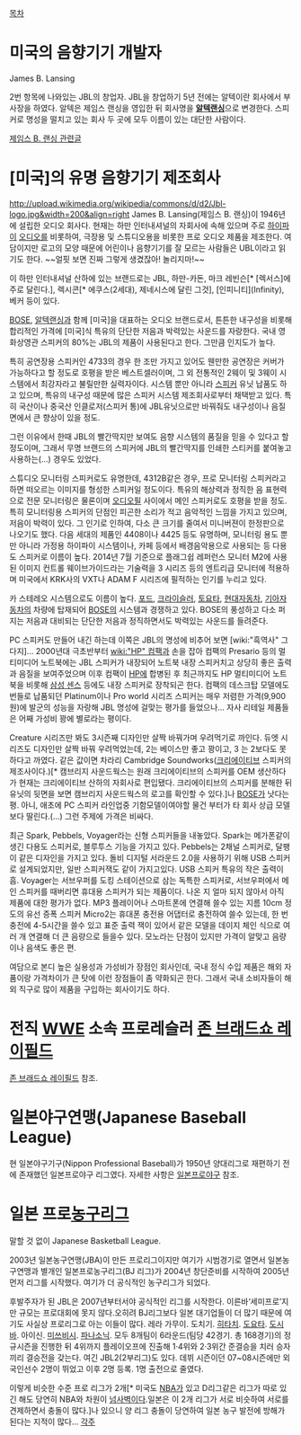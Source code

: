 [[목차]]
= 미국의 음향기기 개발자 =
James B. Lansing

2번 항목에 나와있는 JBL의 창업자. JBL을 창업하기 5년 전에는 알텍이란 회사에서 부사장을 하였다. 알텍은 제임스 랜싱을 영입한 뒤 회사명을 '''[[알텍랜싱]]'''으로 변경한다. 스피커로 명성을 떨치고 있는 회사 두 곳에 모두 이름이 있는 대단한 사람이다.

[http://www.sorishop.com/board/knowledge/board_view.html?no=294&s_key=&s_field=&page=3 제임스 B. 랜싱 관련글]

= [미국]의 유명 음향기기 제조회사 =
http://upload.wikimedia.org/wikipedia/commons/d/d2/Jbl-logo.jpg&width=200&align=right
James B. Lansing(제임스 B. 랜싱)이 1946년에 설립한 오디오 회사다. 현재는 하만 인터내셔널의 자회사에 속해 있으며 주로 [[하이파이]] [[오디오]]를 비롯하여, 극장용 및 스튜디오용을 비롯한 프로 오디오 제품을 제조한다. 여담이지만 로고의 모양 때문에 어린이나 음향기기를 잘 모르는 사람들은 UBL이라고 읽기도 한다. ~~얼핏 보면 진짜 그렇게 생겼잖아! 놀리지마!~~

이 하만 인터내셔널 산하에 있는 브랜드로는 JBL, 하만-카돈, 마크 레빈슨[* [렉서스]에 주로 달린다.], 렉시콘[* 에쿠스(2세대), 제네시스에 달린 그것], [인피니티](Infinity), 베커 등이 있다.

[[BOSE]], [[알텍랜싱]]과 함께 [미국]을 대표하는 오디오 브랜드로서, 튼튼한 내구성을 비롯해 합리적인 가격에 [미국]식 특유의 단단한 저음과 박력있는 사운드를 자랑한다. 국내 영화상영관 스피커의 80%는 JBL의 제품이 사용된다고 한다. 그만큼 인지도가 높다.

특히 공연장용 스피커인 4733의 경우 한 조만 가지고 있어도 웬만한 공연장은 커버가 가능하다고 할 정도로 호평을 받은 베스트셀러이며, 그 외 전통적인 2웨이 및 3웨이 시스템에서 최강자라고 불릴만한 실력자이다. 시스템 뿐만 아니라 [[스피커]] 유닛 납품도 하고 있으며, 특유의 내구성 때문에 많은 스피커 시스템 제조회사로부터 채택받고 있다. 특히 국산이나 중국산 인클로저(스피커 통)에 JBL유닛으로만 바꿔줘도 내구성이나 음질면에서 큰 향상이 있을 정도.

그런 이유에서 한때 JBL의 빨간딱지만 보여도 음향 시스템의 품질을 믿을 수 있다고 할 정도이며, 그래서 무명 브랜드의 스피커에 JBL의 빨간딱지를 인쇄한 스티커를 붙여놓고 사용하는(...) 경우도 있었다.

스튜디오 모니터링 스피커로도 유명한데, 4312B같은 경우, 프로 모니터링 스피커라고하면 떠오르는 이미지를 형성한 스피커일 정도이다. 특유의 해상력과 정직한 음 표현력으로 전문 모니터링은 물론이며 [[오디오필]] 사이에서 메인 스피커로도 호평을 받을 정도. 특히 모니터링용 스피커의 단점인 피곤한 소리가 적고 음악적인 느낌을 가지고 있으며, 저음이 박력이 있다. 그 인기로 인하여, 다소 큰 크기를 줄여서 미니버젼이 한정판으로 나오기도 했다. 다음 세대의 제품인 4408이나 4425 등도 유명하며, 모니터링 용도 뿐만 아니라 가정용 하이파이 시스템이나, 카페 등에서 배경음악용으로 사용되는 등 다용도 스피커로 이름이 높다. 2014년 7월 기준으로 플래그쉽 레퍼런스 모니터 M2에 사용된 이미지 컨트롤 웨이브가이드라는 기술력을 3 시리즈 등의 엔트리급 모니터에 적용하며 미국에서 KRK사의 VXT나 ADAM F 시리즈에 필적하는 인기를 누리고 있다.

카 스테레오 시스템으로도 이름이 높다. [[포드]], [[크라이슬러]], [[토요타]], [[현대자동차]], [[기아자동차]]의 차량에 탑재되어 [[BOSE]]의 시스템과 경쟁하고 있다. BOSE의 풍성하고 다소 퍼지는 저음과 대비되는 단단한 저음과 정직하면서도 박력있는 사운드를 들려준다.

PC 스피커도 만들어 내긴 하는데 이쪽은 JBL의 명성에 비추어 보면 [wiki:"흑역사" 그다지]... 2000년대 극초반부터 [[wiki:"HP" 컴팩]]과 손을 잡아 컴팩의 Presario 등의 멀티미디어 노트북에는 JBL 스피커가 내장되어 노트북 내장 스피커치고 상당히 좋은 출력과 음질을 보여주었으며 이후 컴팩이 [[HP]]에 합병된 후 최근까지도 HP 멀티미디어 노트북을 비롯해 [[삼성 센스]] 등에도 내장 스피커로 장착되곤 한다. 컴팩의 데스크탑 모델에도 번들로 납품되던 Platinum이나 Pro world 시리즈 스피커는 매우 저렴한 가격(9,900원)에 발군의 성능을 자랑해 JBL 명성에 걸맞는 평가를 들었으나... 자사 리테일 제품들은 어째 가성비 꽝에 별로라는 평이다.

Creature 시리즈만 봐도 3시즌째 디자인만 살짝 바꿔가며 우려먹기로 까인다. 듀엣 시리즈도 디자인만 살짝 바꿔 우려먹었는데, 2는 베이스만 좋고 꽝이고, 3 는 2보다도 못하다고 까였다. 같은 값이면 차라리 Cambridge Soundworks([[크리에이티브]] 스피커의 제조사이다.)[* 캠브리지 사운드웍스는 원래 크리에이티브의 스피커를 OEM 생산하다가 현재는 크리에이티브 산하의 자회사로 편입됐다. 크리에이티브의 스피커를 분해한 뒤 유닛의 뒷면을 보면 캠브리지 사운드웍스의 로고를 확인할 수 있다.]나 [[BOSE]]가 낫다는 평. 아니, 애초에 PC 스피커 라인업중 기함모델이여야할 물건 부터가 타 회사 상급 모델보다 딸린다.(...) 그런 주제에 가격은 비싸다.

최근 Spark, Pebbels, Voyager라는 신형 스피커들을 내놓았다. Spark는 메가폰같이 생긴 다용도 스피커로, 블루투스 기능을 가지고 있다. Pebbels는 2채널 스피커로, 달팽이 같은 디자인을 가지고 있다. 돌비 디지털 서라운드 2.0을 사용하기 위해 USB 스피커로 설계되었지만, 일반 스피커잭도 같이 가지고있다. USB 스피커 특유의 작은 출력이 흠. Voyager는 서브우퍼를 도킹 스테이션으로 삼는 독특한 스피커로, 서브우퍼에서 메인 스피커를 때버리면 휴대용 스피커가 되는 제품이다. 나온 지 얼마 되지 않아서 아직 제품에 대한 평가가 없다. MP3 플레이어나 스마트폰에 연결해 쓸수 있는 지름 10cm 정도의 유선 증폭 스피커 Micro2는 휴대폰 충전용 어댑터로 충전하여 쓸수 있는데, 한 번 충전에 4-5시간을 쓸수 있고 표준 출력 잭이 있어서 같은 모델을 데이지 체인 식으로 여러 개 연결해 더 큰 음량으로 들을수 있다. 모노라는 단점이 있지만 가격이 알맞고 음량이나 음색도 좋은 편.

여담으로 본디 높은 실용성과 가성비가 장점인 회사인데, 국내 정식 수입 제품은 해외 자품이랑 가격차이가 큰 탓에 이런 장점들이 좀 약화되곤 한다. 그래서 국내 소비자들이 해외 직구로 많이 제품을 구입하는 회사이기도 하다.

= 전직 [[WWE]] 소속 프로레슬러 [[존 브래드쇼 레이필드]] =
[[존 브래드쇼 레이필드]] 참조.

= 일본야구연맹(Japanese Baseball League) =
현 일본야구기구(Nippon Professional Baseball)가 1950년 양대리그로 재편하기 전에 존재했던 일본프로야구 리그였다. 자세한 사항은 [[일본프로야구]] 참조.

= 일본 프로[[농구]]리그 =
말할 것 없이 Japanese Basketball League.

2003년 일본농구연맹(JBA)이 만든 프로리그이지만 여기가 시범경기로 열면서 일본농구연맹과 별개인 일본프로농구리그(BJ 리그)가 2004년 창단준비를 시작하여 2005년 먼저 리그를 시작했다. 여기가 더 공식적인 농구리그가 되었다.

후발주자가 된 JBL은 2007년부터서야 공식적인 리그를 시작한다. 이른바‘세미프로’지만 규모는 프로대회에 못지 않다.오히려 BJ리그보다 일본 대기업들이 더 많기 때문에 여기도 사실상 프로리그로 아는 이들이 많다. 레라 가무이. 도치기. [[히타치]]. [[도요타]]. [[도시바]]. 아이신. [[미쓰비시]]. [[파나소닉]]. 모두 8개팀이 6라운드(팀당 42경기. 총 168경기)의 정규시즌을 진행한 뒤 4위까지 플레이오프에 진출해 1·4위와 2·3위간 준결승을 치러 승자끼리 결승전을 갖는다. 여긴 JBL2(2부리그)도 있다. 데뷔 시즌이던 07~08시즌에만 외국인선수 2명이 뛰었고 이후 2명 등록. 1명 출전으로 줄였다.

이렇게 비슷한 수준 프로 리그가 2개[* 미국도 [[NBA]]가 있고 D리그같은 리그가 따로 있긴 해도 당연히 NBA와 차원이 [[넘사벽]]이다.일본은 이 2개 리그가 서로 비슷하여 서로를 견제하면서 충돌이 많다.]나 있으니 양 리그 충돌이 당연하여 일본 농구 발전에 방해가 된다는 지적이 많다...
[[각주]]
